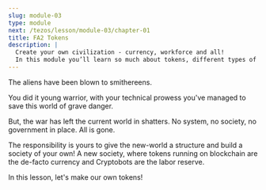 ```yaml
---
slug: module-03
type: module
next: /tezos/lesson/module-03/chapter-01
title: FA2 Tokens
description: |
  Create your own civilization - currency, workforce and all! 
  In this module you’ll learn so much about tokens, different types of tokens, how to create your own and so much more. 💵⚙️
---
```

The aliens have been blown to smithereens.

You did it young warrior, with your technical prowess you've managed to save this world of grave danger.

But, the war has left the current world in shatters. 
No system, no society, no government in place. All is gone. 

The responsibility is yours to give the new-world a structure and build a society of your own! 
A new society, where tokens running on blockchain are the de-facto currency and Cryptobots are the labor reserve.

In this lesson, let's make our own tokens!
